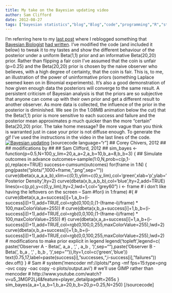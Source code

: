 ```yaml
---
title: My take on the Bayesian updating video
author: Sam Clifford
date: 2012-08-27
tags: ["bayesian statistics","blog","Blog","code","programming","R","statistics","video","visualisation"]
---
```


I'm referring here to my [last post](http://samclifford.info/2012/08/25/438/) where I reblogged something that [Bayesian Biologist](http://bayesianbiologist.com/) [had written](http://bayesianbiologist.com/2012/08/17/an-update-on-visualizing-bayesian-updating/). I've modified the code (and included it below) to tweak it to my tastes and show the different behaviour of the posterior under a uniform Beta(1,1) prior and an informative Beta(20,20) prior. Rather than flipping a fair coin I've assumed that the coin is unfair (p=0.25) and the Beta(20,20) prior is chosen by the naive observer who believes, with a high degree of certainty, that the coin is fair. This is, to me, an illustration of the power of uninformative priors (something Laplace seemed keen on in Binomial experiments). It's also a good demonstration of how given enough data the posteriors will converge to the same result. A persistent criticism of Bayesian analysis is that the priors are so subjective that anyone can come up with their own prior and get a different result to another observer. As more data is collected, the influence of the prior in the posterior is diminished. We see (in the 1.08MB animation below the cut) that the Beta(1,1) prior is more sensitive to each success and failure and the posterior mean approximates p much quicker than the more "certain" Beta(20,20) prior. The take home message? Be more vague than you think is warranted just in case your prior is not diffuse enough. To generate the gif I've used the instructions in the video in the last lines of the code. [![](http://samcliffordinfo.files.wordpress.com/2012/08/updating.gif "Bayesian updating")](updating.gif) [sourcecode language="r"] ## Corey Chivers, 2012 ## ## modifications by ## ## Sam Clifford, 2012 ## sim_bayes <- function(p=0.5,N=100,y_lim=20,a_a=2,a_b=10,b_a=8,b_b=3) { ## Simulate outcomes in advance outcomes<-sample(1:0,N,prob=c(p,1-p),replace=TRUE) success<-cumsum(outcomes) for(frame in 1:N) { png(paste("plots/",1000+frame,".png",sep="")) curve(dbeta(x,a_a,a_b),xlim=c(0,1),ylim=c(0,y_lim),col='green',xlab='p',ylab='Posterior Density',lty=2) curve(dbeta(x,b_a,b_b),col='blue',lty=2,add=TRUE) lines(x=c(p,p),y=c(0,y_lim),lty=2,lwd=1,col="grey60") i <- frame # i don't like having the leftovers on the screen -- Sam #for(i in 1:frame) #{ # curve(dbeta(x,a_a+success[i]+1,a_b+(i-success[i])+1),add=TRUE,col=rgb(0,100,0,(1-(frame-i)/frame) * 100,maxColorValue=255)) # curve(dbeta(x,b_a+success[i]+1,b_b+(i-success[i])+1),add=TRUE,col=rgb(0,0,100,(1-(frame-i)/frame) * 100,maxColorValue=255)) #} curve(dbeta(x,a_a+success[i]+1,a_b+(i-success[i])+1),add=TRUE,col=rgb(0,100,0,255,maxColorValue=255),lwd=2) curve(dbeta(x,b_a+success[i]+1,b_b+(i-success[i])+1),add=TRUE,col=rgb(0,0,100,255,maxColorValue=255),lwd=2) # modifications to make prior explicit in legend legend('topleft',legend=c( paste('Observer A - Beta(', a_a , ',' , a_b , ')',sep=""),paste('Observer B - Beta(', b_a , ',' , b_b , ')',sep="")),lty=1,col=c('green','blue')) text(0.75,17,label=paste(success[i],"successes,",i-success[i],"failures")) dev.off() } # Sam # system('mencoder mf://plots/*.png -mf fps=15:type=png -ovc copy -oac copy -o plots/output.avi') # we'll use GIMP rather than mencoder # http://www.youtube.com/watch?v=u5_3MGP2Lj4&feature=player_detailpage#t=265s } sim_bayes(a_a=1,a_b=1,b_a=20,b_b=20,p=0.25,N=250) [/sourcecode]